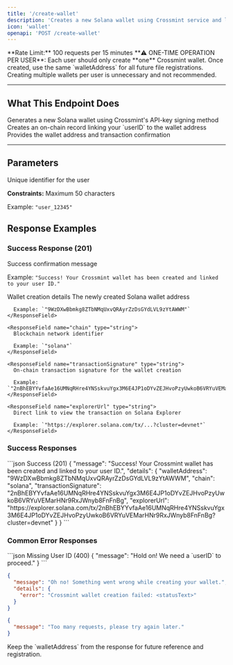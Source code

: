 ```yaml
---
title: '/create-wallet'
description: 'Creates a new Solana wallet using Crossmint service and links it to a user ID for easy management.'
icon: 'wallet'
openapi: 'POST /create-wallet'
---
```


<Info>
**Rate Limit:** 100 requests per 15 minutes
</Info>

<Warning>
**⚠️ ONE-TIME OPERATION PER USER**: Each user should only create **one** Crossmint wallet. Once created, use the same `walletAddress` for all future file registrations. Creating multiple wallets per user is unnecessary and not recommended.
</Warning>

---

## What This Endpoint Does

<Steps>
  <Step title="Creates Crossmint Wallet">
    Generates a new Solana wallet using Crossmint's API-key signing method
  </Step>
  <Step title="Stores User Relation">
    Creates an on-chain record linking your `userID` to the wallet address
  </Step>
  <Step title="Returns Details">
    Provides the wallet address and transaction confirmation
  </Step>
</Steps>

---

## Parameters

<ResponseField name="userID" type="string" required>
  Unique identifier for the user
  
  **Constraints:** Maximum 50 characters
  
  Example: `"user_12345"`
</ResponseField>





## Response Examples

### Success Response (201)

<ResponseField name="message" type="string">
  Success confirmation message
  
  Example: `"Success! Your Crossmint wallet has been created and linked to your user ID."`
</ResponseField>

<ResponseField name="details" type="object">
  Wallet creation details
  
  <Expandable title="Details Object">
    <ResponseField name="walletAddress" type="string">
      The newly created Solana wallet address
      
      Example: `"9WzDXwBbmkg8ZTbNMqUxvQRAyrZzDsGYdLVL9zYtAWWM"`
    </ResponseField>
    
    <ResponseField name="chain" type="string">
      Blockchain network identifier
      
      Example: `"solana"`
    </ResponseField>
    
    <ResponseField name="transactionSignature" type="string">
      On-chain transaction signature for the wallet creation
      
      Example: `"2nBhEBYYvfaAe16UMNqRHre4YNSskvuYgx3M6E4JP1oDYvZEJHvoPzyUwkoB6VRYuVEMarHNr9RxJWnyb8FnFnBg"`
    </ResponseField>
    
    <ResponseField name="explorerUrl" type="string">
      Direct link to view the transaction on Solana Explorer
      
      Example: `"https://explorer.solana.com/tx/...?cluster=devnet"`
    </ResponseField>
  </Expandable>
</ResponseField>

### Success Responses

<CodeGroup>
```json Success (201)
{
  "message": "Success! Your Crossmint wallet has been created and linked to your user ID.",
  "details": {
    "walletAddress": "9WzDXwBbmkg8ZTbNMqUxvQRAyrZzDsGYdLVL9zYtAWWM",
    "chain": "solana",
    "transactionSignature": "2nBhEBYYvfaAe16UMNqRHre4YNSskvuYgx3M6E4JP1oDYvZEJHvoPzyUwkoB6VRYuVEMarHNr9RxJWnyb8FnFnBg",
    "explorerUrl": "https://explorer.solana.com/tx/2nBhEBYYvfaAe16UMNqRHre4YNSskvuYgx3M6E4JP1oDYvZEJHvoPzyUwkoB6VRYuVEMarHNr9RxJWnyb8FnFnBg?cluster=devnet"
  }
}
```
</CodeGroup>

### Common Error Responses

<CodeGroup>
```json Missing User ID (400)
{
  "message": "Hold on! We need a `userID` to proceed."
}
```

```json Server Error (500)
{
  "message": "Oh no! Something went wrong while creating your wallet.",
  "details": {
    "error": "Crossmint wallet creation failed: <statusText>"
  }
}
```

```json Rate Limit (429)
{
  "message": "Too many requests, please try again later."
}
```
</CodeGroup>

<Tip>
Keep the `walletAddress` from the response for future reference and registration.
</Tip>
